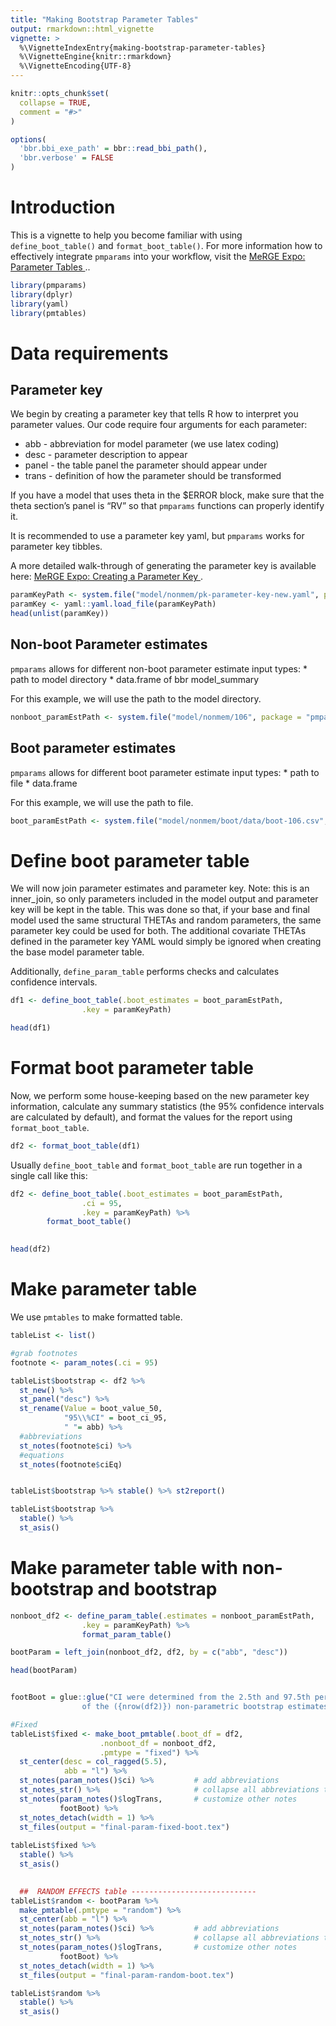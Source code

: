 ```yaml
---
title: "Making Bootstrap Parameter Tables"
output: rmarkdown::html_vignette
vignette: >
  %\VignetteIndexEntry{making-bootstrap-parameter-tables}
  %\VignetteEngine{knitr::rmarkdown}
  %\VignetteEncoding{UTF-8}
---
```



```r
knitr::opts_chunk$set(
  collapse = TRUE,
  comment = "#>"
)

options(
  'bbr.bbi_exe_path' = bbr::read_bbi_path(),
  'bbr.verbose' = FALSE
)
```

# Introduction

This is a vignette to help you become familiar with using `define_boot_table()` and `format_boot_table()`. 
For more information how to effectively integrate `pmparams` into your workflow, visit the 
<a href="https://merge.metrumrg.com/expo/expo1-nonmem-foce/posts/parameter-tables.html" target="_blank">
MeRGE Expo: Parameter Tables </a>..

```r
library(pmparams)
library(dplyr)
library(yaml)
library(pmtables)
```

# Data requirements

## Parameter key

We begin by creating a parameter key that tells R how to interpret you parameter values. Our code require four arguments for each parameter:

* abb - abbreviation for model parameter (we use latex coding)
* desc - parameter description to appear
* panel - the table panel the parameter should appear under
* trans - definition of how the parameter should be transformed

If you have a model that uses theta in the $ERROR block, make sure that the theta section's panel is "RV" so that `pmparams` functions can properly identify it. 

It is recommended to use a parameter key yaml, but `pmparams` works for parameter key tibbles. 

A more detailed walk-through of generating the parameter key is available here: <a href="https://merge.metrumrg.com/expo/expo1-nonmem-foce/posts/parameter-key.html" target="_blank">
MeRGE Expo: Creating a Parameter Key </a>. 

```r
paramKeyPath <- system.file("model/nonmem/pk-parameter-key-new.yaml", package = "pmparams")
paramKey <- yaml::yaml.load_file(paramKeyPath)
head(unlist(paramKey))
```

## Non-boot Parameter estimates

`pmparams` allows for different non-boot parameter estimate input types:
* path to model directory
* data.frame of bbr model_summary

For this example, we will use the path to the model directory.
```r
nonboot_paramEstPath <- system.file("model/nonmem/106", package = "pmparams")
```

## Boot parameter estimates 
`pmparams` allows for different boot parameter estimate input types:
* path to file 
* data.frame

For this example, we will use the path to file.
```r
boot_paramEstPath <- system.file("model/nonmem/boot/data/boot-106.csv", package = "pmparams")
```

# Define boot parameter table

We will now join parameter estimates and parameter key. Note: this is an inner_join, so only parameters included in the model output and parameter key will be kept in the table. This was done so that, if your base and final model used the same structural THETAs and random parameters, the same parameter key could be used for both. The additional covariate THETAs defined in the parameter key YAML would simply be ignored when creating the base model parameter table.

Additionally, `define_param_table` performs checks and calculates confidence intervals.

```r
df1 <- define_boot_table(.boot_estimates = boot_paramEstPath,
                .key = paramKeyPath)

head(df1)
```

# Format boot parameter table

Now, we perform some house-keeping based on the new parameter key information, calculate any summary statistics (the 95% confidence intervals are calculated by default), and format the values for the report using `format_boot_table`.
```r
df2 <- format_boot_table(df1)
```

Usually `define_boot_table` and `format_boot_table` are run together in a single call like this:

```r
df2 <- define_boot_table(.boot_estimates = boot_paramEstPath,
                .ci = 95,
                .key = paramKeyPath) %>% 
        format_boot_table()
  

head(df2)
```

# Make parameter table

We use `pmtables` to make formatted table.

```r
tableList <- list()

#grab footnotes
footnote <- param_notes(.ci = 95)
```

```r
tableList$bootstrap <- df2 %>% 
  st_new() %>% 
  st_panel("desc") %>% 
  st_rename(Value = boot_value_50,
            "95\\%CI" = boot_ci_95,
            " "= abb) %>% 
  #abbreviations
  st_notes(footnote$ci) %>% 
  #equations
  st_notes(footnote$ciEq) 


tableList$bootstrap %>% stable() %>% st2report()

tableList$bootstrap %>% 
  stable() %>% 
  st_asis()

```

# Make parameter table with non-bootstrap and bootstrap 
```r
nonboot_df2 <- define_param_table(.estimates = nonboot_paramEstPath,
                .key = paramKeyPath) %>% 
                format_param_table()

bootParam = left_join(nonboot_df2, df2, by = c("abb", "desc"))

head(bootParam)


footBoot = glue::glue("CI were determined from the 2.5th and 97.5th percentiles 
                of the ({nrow(df2)}) non-parametric bootstrap estimates.")

#Fixed
tableList$fixed <- make_boot_pmtable(.boot_df = df2,
                    .nonboot_df = nonboot_df2,
                    .pmtype = "fixed") %>% 
  st_center(desc = col_ragged(5.5),
            abb = "l") %>% 
  st_notes(param_notes()$ci) %>%         # add abbreviations
  st_notes_str() %>%                     # collapse all abbreviations to a string                        
  st_notes(param_notes()$logTrans,       # customize other notes
           footBoot) %>%   
  st_notes_detach(width = 1) %>% 
  st_files(output = "final-param-fixed-boot.tex") 
  
tableList$fixed %>% 
  stable() %>% 
  st_asis()

  
  ##  RANDOM EFFECTS table ----------------------------
tableList$random <- bootParam %>% 
  make_pmtable(.pmtype = "random") %>% 
  st_center(abb = "l") %>% 
  st_notes(param_notes()$ci) %>%         # add abbreviations 
  st_notes_str() %>%                     # collapse all abbreviations to a string                  
  st_notes(param_notes()$logTrans,       # customize other notes
           footBoot) %>%   
  st_notes_detach(width = 1) %>% 
  st_files(output = "final-param-random-boot.tex") 

tableList$random %>% 
  stable() %>% 
  st_asis()
```

